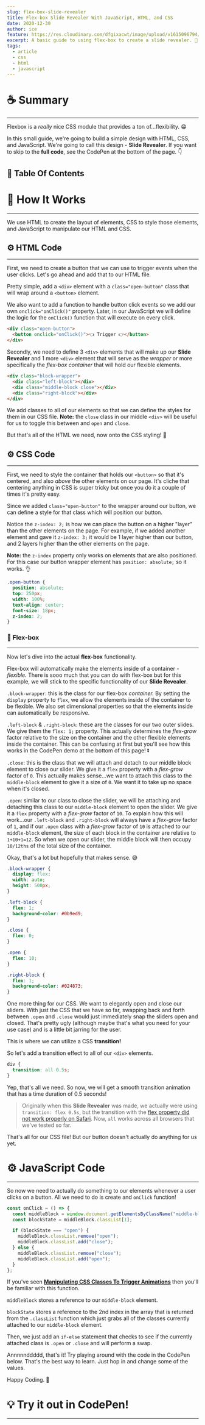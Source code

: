 ```yaml
---
slug: flex-box-slide-revealer
title: Flex-box Slide Revealer With JavaScript, HTML, and CSS
date: 2020-12-30
author: ice
feature: https://res.cloudinary.com/dfgixacwt/image/upload/v1615096794/articles/flexbox/flex-box-slide-revealer_wicmgl.jpg
excerpt: A basic guide to using flex-box to create a slide revealer. 🎨
tags:
  - article
  - css
  - html
  - javascript
---
```


# ☕️ Summary

---

Flexbox is a _really_ nice CSS module that provides a ton of...flexibility. 😁

In this small guide, we're going to build a simple design with HTML, CSS, and JavaScript. We're going to call this design - **Slide Revealer**. If you want to skip to the **full code**, see the CodePen at the bottom of the page. 👇

## 📝 Table Of Contents

# 🔬 How It Works

---

We use HTML to create the layout of elements, CSS to style those elements, and JavaScript to manipulate our HTML and CSS.

## ⚙️ HTML Code

---

First, we need to create a button that we can use to trigger events when the user clicks. Let's go ahead and add that to our HTML file.

Pretty simple, add a `<div>` element with a `class="open-button"` class that will wrap around a `<button>` element.

We also want to add a function to handle button click events so we add our own `onclick="onClick()"` property. Later, in our JavaScript we will define the logic for the `onClick()` function that will execute on every click.

```html
<div class="open-button">
  <button onclick="onClick()">👈 Trigger 👉</button>
</div>
```

Secondly, we need to define 3 `<div>` elements that will make up our **Slide Revealer** and 1 more `<div>` element that will serve as the _wrapper_ or more specifically the _flex-box container_ that will hold our flexible elements.

```html
<div class="block-wrapper">
  <div class="left-block"></div>
  <div class="middle-block close"></div>
  <div class="right-block"></div>
</div>
```

We add classes to all of our elements so that we can define the styles for them in our CSS file. **Note:** the `close` class in our middle `<div>` will be useful for us to toggle this between and `open` and `close`.

But that's all of the HTML we need, now onto the CSS styling! 🎨

## ⚙️ CSS Code

---

First, we need to style the container that holds our `<button>` so that it's centered, and also _above_ the other elements on our page. It's cliche that centering anything in CSS is super tricky but once you do it a couple of times it's pretty easy.

Since we added `class="open-button"` to the wrapper around our button, we can define a style for that class which will position our button.

Notice the `z-index: 2;` is how we can place the button on a higher "layer" than the other elements on the page. For example, if we added another element and gave it `z-index: 3;` it would be 1 layer higher than our button, and 2 layers higher than the other elements on the page.

**Note:** the `z-index` property only works on elements that are also positioned. For this case our button wrapper element has `position: absolute;` so it works. 👌

```css
.open-button {
  position: absolute;
  top: 250px;
  width: 100%;
  text-align: center;
  font-size: 18px;
  z-index: 2;
}
```

### 💪 Flex-box

---

Now let's dive into the actual **flex-box** functionality.

Flex-box will automatically make the elements inside of a container - _flexible._ There is sooo much that you can do with flex-box but for this example, we will stick to the specific functionality of our **Slide Revealer**.

`.block-wrapper`: this is the class for our flex-box _container._ By setting the `display` property to `flex`, we allow the elements inside of the container to be flexible. We also set dimensional properties so that the elements inside can automatically be responsive.

`.left-block` & `.right-block`: these are the classes for our two outer slides. We give them the `flex: 1;` property. This actually determines the _flex-grow_ factor relative to the size on the container and the other flexible elements inside the container. This can be confusing at first but you'll see how this works in the CodePen demo at the bottom of this page! ⏬

`.close`: this is the class that we will attach and detach to our middle block element to close our slider. We give it a `flex` property with a _flex-grow_ factor of `0`. This actually makes sense...we want to attach this class to the `middle-block` element to give it a size of `0`. We want it to take up no space when it's closed.

`.open`: similar to our class to close the slider, we will be attaching and detaching this class to our `middle-block` element to open the slider. We give it a `flex` property with a _flex-grow_ factor of `10`. To explain how this will work...our `.left-block` and `.right-block` will always have a _flex-grow_ factor of `1`, and if our `.open` class with a _flex-grow_ factor of `10` is attached to our `middle-block` element, the size of each block in the container are relative to `1+10+1=12`. So when we open our slider, the middle block will then occupy `10/12ths` of the total size of the container.

Okay, that's a lot but hopefully that makes sense. 😅

```css
.block-wrapper {
  display: flex;
  width: auto;
  height: 500px;
}

.left-block {
  flex: 1;
  background-color: #0b9ed9;
}

.close {
  flex: 0;
}

.open {
  flex: 10;
}

.right-block {
  flex: 1;
  background-color: #024873;
}
```

One more thing for our CSS. We want to elegantly open and close our sliders. With just the CSS that we have so far, swapping back and forth between `.open` and `.close` would just immediately snap the sliders open and closed. That's pretty ugly (although maybe that's what you need for your use case) and is a little bit jarring for the user.

This is where we can utilize a CSS **transition!**

So let's add a transition effect to all of our `<div>` elements.

```css
div {
  transition: all 0.5s;
}
```

Yep, that's all we need. So now, we will get a smooth transition animation that has a time duration of 0.5 seconds!

> Originally when this **Slide Revealer** was made, we actually were using `transition: flex 0.5s`, but the transition with the [flex property did not work properly on Safari](https://developer.apple.com/forums/thread/131664#:~:text=CSS3%3A%20flex%20transition%20doesn't%20work%20anymore%20at%20least%20since,but%20not%20on%20the%20v.&text=Everything%20works%20on%20Safari%2013.1,animation%20of%20the%20flex%20transition.). Now, `all` works across all browsers that we've tested so far.

That's all for our CSS file! But our button doesn't actually do anything for us yet.

# ⚙️ JavaScript Code

---

So now we need to actually do something to our elements whenever a user clicks on a button. All we need to do is create and `onClick` function!

```jsx
const onClick = () => {
  const middleBlock = window.document.getElementsByClassName("middle-block")[0];
  const blockState = middleBlock.classList[1];

  if (blockState === "open") {
    middleBlock.classList.remove("open");
    middleBlock.classList.add("close");
  } else {
    middleBlock.classList.remove("close");
    middleBlock.classList.add("open");
  }
};
```

If you've seen **[Manipulating CSS Classes To Trigger Animations](https://www.icycoder.com/posts/manipulating-css-classes-animations)** then you'll be familiar with this function.

`middleBlock` stores a reference to our `middle-block` element.

`blockState` stores a reference to the 2nd index in the array that is returned from the `.classList` function which just grabs all of the classes currently attached to our `middle-block` element.

Then, we just add an `if-else` statement that checks to see if the currently attached class is `.open` or `.close` and will perform a swap.

Annnnnddddd, that's it! Try playing around with the code in the CodePen below. That's the best way to learn. Just hop in and change some of the values.

Happy Coding. 👋

# 💡 Try it out in CodePen!

---


<div>
  <CodePen hash="MWjQwWy" user="ahoward2" height={500} />
</div>
